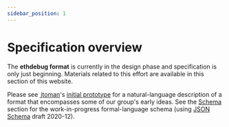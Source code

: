 ```yaml
---
sidebar_position: 1
---
```


# Specification overview

The **ethdebug format** is currently in the design phase and specification is
only just beginning. Materials related to this effort are available in this
section of this website.

Please see
[<Icon icon="fa-brands fa-github" />&thinsp;jtoman](https://github.com/jtoman)'s
[initial prototype](./sketches/prototype) for a natural-language description
of a format that encompasses some of our group's early ideas. See the
[Schema](./category/schema) section for the work-in-progress formal-language schema
(using
[JSON Schema](https://json-schema.org/) draft 2020-12).
